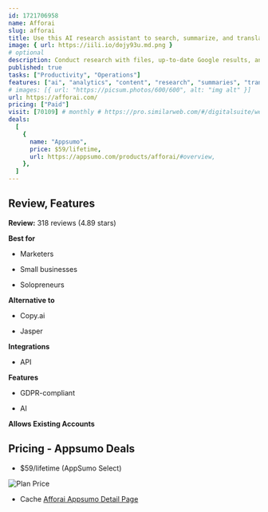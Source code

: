 ```yaml
---
id: 1721706958
name: Afforai
slug: afforai
title: Use this AI research assistant to search, summarize, and translate your research
image: { url: https://iili.io/dojy93u.md.png }
# optional
description: Conduct research with files, up-to-date Google results, and over 200 million peer-reviewed research papers. Organize and review hundreds of documents and URLs to get answers for any question, complete with citations
published: true
tasks: ["Productivity", "Operations"]
features: ["ai", "analytics", "content", "research", "summaries", "translation"]
# images: [{ url: "https://picsum.photos/600/600", alt: "img alt" }]
url: https://afforai.com/
pricing: ["Paid"]
visit: [70109] # monthly # https://pro.similarweb.com/#/digitalsuite/websiteanalysis/home
deals:
  [
    {
      name: "Appsumo",
      price: $59/lifetime,
      url: https://appsumo.com/products/afforai/#overview,
    },
  ]
---
```


## Review, Features

**Review:** 318 reviews (4.89 stars)

**Best for**

- Marketers

- Small businesses

- Solopreneurs

**Alternative to**

- Copy.ai

- Jasper

**Integrations**

- API

**Features**

- GDPR-compliant

- AI

**Allows Existing Accounts**

## Pricing - Appsumo Deals

- $59/lifetime (AppSumo Select)

<Img src="https://iili.io/doSJDGa.png" alt="Plan Price" />

- Cache [Afforai Appsumo Detail Page](https://iili.io/doSdTw7.png)

